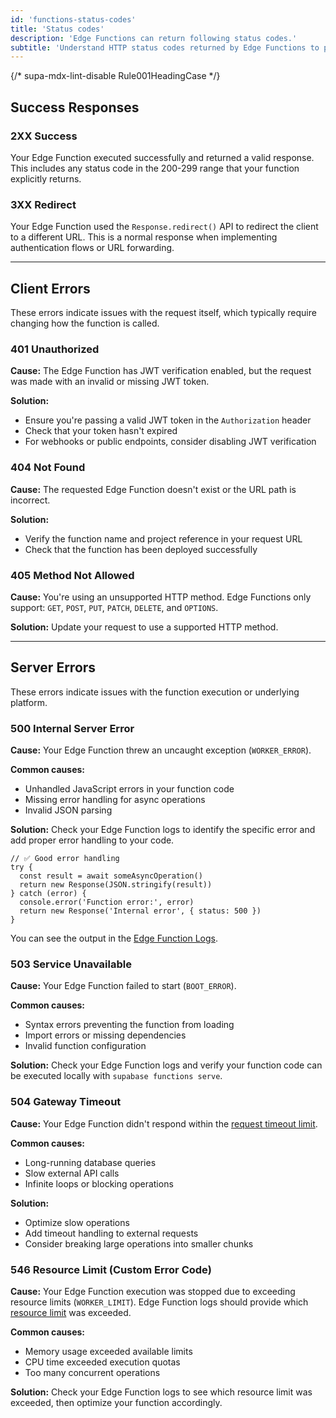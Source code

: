 ```yaml
---
id: 'functions-status-codes'
title: 'Status codes'
description: 'Edge Functions can return following status codes.'
subtitle: 'Understand HTTP status codes returned by Edge Functions to properly debug issues and handle responses.'
---
```


{/* supa-mdx-lint-disable Rule001HeadingCase */}

## Success Responses

### 2XX Success

Your Edge Function executed successfully and returned a valid response. This includes any status code in the 200-299 range that your function explicitly returns.

### 3XX Redirect

Your Edge Function used the `Response.redirect()` API to redirect the client to a different URL. This is a normal response when implementing authentication flows or URL forwarding.

---

## Client Errors

These errors indicate issues with the request itself, which typically require changing how the function is called.

### 401 Unauthorized

**Cause:** The Edge Function has JWT verification enabled, but the request was made with an invalid or missing JWT token.

**Solution:**

- Ensure you're passing a valid JWT token in the `Authorization` header
- Check that your token hasn't expired
- For webhooks or public endpoints, consider disabling JWT verification

### 404 Not Found

**Cause:** The requested Edge Function doesn't exist or the URL path is incorrect.

**Solution:**

- Verify the function name and project reference in your request URL
- Check that the function has been deployed successfully

### 405 Method Not Allowed

**Cause:** You're using an unsupported HTTP method. Edge Functions only support: `GET`, `POST`, `PUT`, `PATCH`, `DELETE`, and `OPTIONS`.

**Solution:** Update your request to use a supported HTTP method.

---

## Server Errors

These errors indicate issues with the function execution or underlying platform.

### 500 Internal Server Error

**Cause:** Your Edge Function threw an uncaught exception (`WORKER_ERROR`).

**Common causes:**

- Unhandled JavaScript errors in your function code
- Missing error handling for async operations
- Invalid JSON parsing

**Solution:** Check your Edge Function logs to identify the specific error and add proper error handling to your code.

```tsx
// ✅ Good error handling
try {
  const result = await someAsyncOperation()
  return new Response(JSON.stringify(result))
} catch (error) {
  console.error('Function error:', error)
  return new Response('Internal error', { status: 500 })
}
```

You can see the output in the [Edge Function Logs](/docs/guides/functions/logging).

### 503 Service Unavailable

**Cause:** Your Edge Function failed to start (`BOOT_ERROR`).

**Common causes:**

- Syntax errors preventing the function from loading
- Import errors or missing dependencies
- Invalid function configuration

**Solution:** Check your Edge Function logs and verify your function code can be executed locally with `supabase functions serve`.

### 504 Gateway Timeout

**Cause:** Your Edge Function didn't respond within the [request timeout limit](/docs/guides/functions/limits).

**Common causes:**

- Long-running database queries
- Slow external API calls
- Infinite loops or blocking operations

**Solution:**

- Optimize slow operations
- Add timeout handling to external requests
- Consider breaking large operations into smaller chunks

### 546 Resource Limit (Custom Error Code)

**Cause:** Your Edge Function execution was stopped due to exceeding resource limits (`WORKER_LIMIT`). Edge Function logs should provide which [resource limit](/docs/guides/functions/limits) was exceeded.

**Common causes:**

- Memory usage exceeded available limits
- CPU time exceeded execution quotas
- Too many concurrent operations

**Solution:** Check your Edge Function logs to see which resource limit was exceeded, then optimize your function accordingly.
